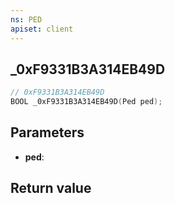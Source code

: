```yaml
---
ns: PED
apiset: client
---
```

## _0xF9331B3A314EB49D

```c
// 0xF9331B3A314EB49D
BOOL _0xF9331B3A314EB49D(Ped ped);
```


## Parameters
* **ped**:

## Return value